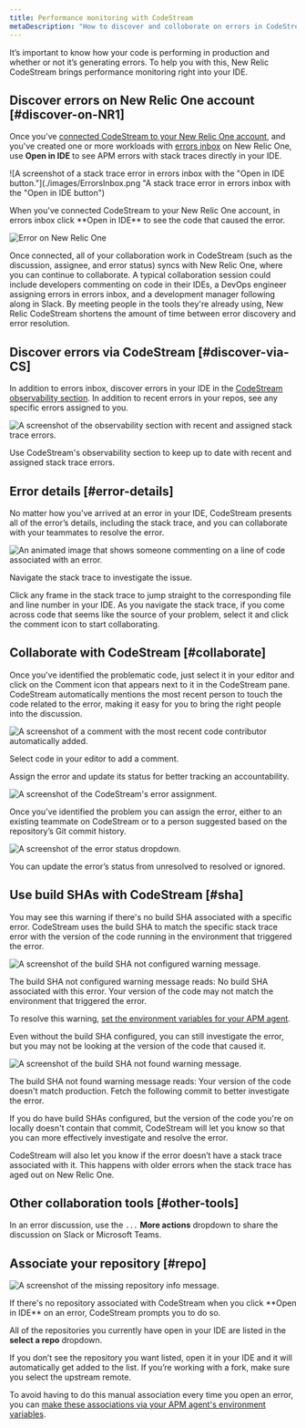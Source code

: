 ```yaml
---
title: Performance monitoring with CodeStream
metaDescription: "How to discover and colloborate on errors in CodeStream."
---
```


It’s important to know how your code is performing in production and whether or not it’s generating errors. To help you with this, New Relic CodeStream brings performance monitoring right into your IDE.

## Discover errors on New Relic One account [#discover-on-NR1]

Once you’ve [connected CodeStream to your New Relic One account](/docs/codestream/start-here/codestream-new-relic), and you've created one or more workloads with [errors inbox](/docs/errors-inbox/errors-inbox/) on New Relic One, use **Open in IDE** to see APM errors with stack traces directly in your IDE.

![A screenshot of a stack trace error in errors inbox with the "Open in IDE button."](./images/ErrorsInbox.png "A stack trace error in errors inbox with the "Open in IDE button")

<figcaption>When you've connected CodeStream to your New Relic One account, in errors inbox click **Open in IDE** to see the code that caused the error.</figcaption>

![Error on New Relic One](./images/ErrorOnNR1.png)

Once connected, all of your collaboration work in CodeStream (such as the discussion, assignee, and error status) syncs with New Relic One, where you can continue to collaborate. A typical collaboration session could include  developers commenting on code in their IDEs, a DevOps engineer assigning errors in errors inbox, and a development manager following along in Slack. By meeting people in the tools they're already using, New Relic CodeStream shortens the amount of time between error discovery and error resolution.

## Discover errors via CodeStream [#discover-via-CS]

In addition to errors inbox, discover errors in your IDE in the [CodeStream observability section](/docs/codestream/codestream-ui-overview/observability-section). In addition to recent errors in your repos, see any specific errors assigned to you.

![A screenshot of the observability section with recent and assigned stack trace errors.](./images/ObservabilitySection.png "The observability section with recent and assigned stack trace errors.")

<figcaption>Use CodeStream's observability section to keep up to date with recent and assigned stack trace errors.</figcaption>

## Error details [#error-details]

No matter how you've arrived at an error in your IDE, CodeStream presents all of the error’s details, including the stack trace, and you can collaborate with your teammates to resolve the error.

![An animated image that shows someone commenting on a line of code associated with an error.](./images/Observability-VSC.gif "Someone commenting on a line of code associated with an error.")

<figcaption>Navigate the stack trace to investigate the issue.</figcaption>

Click any frame in the stack trace to jump straight to the corresponding file and line number in your IDE. As you navigate the stack trace, if you come across code that seems like the source of your problem,  select it and click the comment icon to start collaborating.

## Collaborate with CodeStream [#collaborate]

Once you've identified the problematic code, just select it in your editor and click on the Comment icon that appears next to it in the CodeStream pane. CodeStream automatically mentions the most recent person to touch the code related to the error, making it easy for you to bring the right people into the discussion.

![A screenshot of a comment with the most recent code contributor automatically added.](./images/ErrorAutoMention.png "A comment with the most recent code contributor automatically added.")

<figcaption>Select code in your editor to add a comment.</figcaption>

Assign the error and update its status for better tracking an accountability.

![A screenshot of the CodeStream's error assignment.](./images/ErrorAssignee.png "CodeStream's error assignment.")

<figcaption>Once you’ve identified the problem you can assign the error, either to an existing teammate on CodeStream or to a person suggested based on the repository’s Git commit history.</figcaption>

![A screenshot of the error status dropdown.](./images/ErrorStatus.png "The error status dropdown.")

<figcaption>You can update the error’s status from unresolved to resolved or ignored.</figcaption>

## Use build SHAs with CodeStream [#sha]

You may see this warning if there's no build SHA associated with a specific error. CodeStream uses the build SHA to match the specific stack trace error with the version of the code running in the environment that triggered the error.

![A screenshot of the build SHA not configured warning message.](./images/BuildSHANotConfigured.png "The build SHA not configured warning message.")

<figcaption>The build SHA not configured warning message reads: No build SHA associated with this error. Your version of the code may not match the environment that triggered the error.</figcaption>

To resolve this warning, [set the environment variables for your APM agent](/docs/codestream/start-here/codestream-new-relic/#buildsha).

Even without the build SHA configured, you can still investigate the error, but you may not be looking at the version of the code that caused it.

![A screenshot of the build SHA not found warning message.](./images/BuildSHANotFound.png "The build SHA not found warning message.")

<figcaption>The build SHA not found warning message reads: Your version of the code doesn't match production. Fetch the following commit to better investigate the error.</figcaption>

If you do have build SHAs configured, but the version of the code you're on locally doesn't contain that commit, CodeStream will let you know so that you can more effectively investigate and resolve the error.

CodeStream will also let you know if the error doesn’t have a stack trace
associated with it. This happens with older errors when the stack trace has
aged out on New Relic One.

## Other collaboration tools [#other-tools]

In an error discussion, use the `...` **More actions** dropdown to share the discussion on Slack or Microsoft Teams.

## Associate your repository [#repo]

![A screenshot of the missing repository info message.](./images/RepoAssociation.png "The missing repository info message.")

<figcaption>If there's no repository associated with CodeStream when you click **Open in IDE** on an error, CodeStream prompts you to do so.</figcaption>

All of the repositories you currently have open in your IDE are listed in the **select a repo** dropdown.

If you don’t see the repository you want listed, open it in your IDE and it will
automatically get added to the list. If you’re working with a fork, make sure you select the upstream remote.

To avoid having to do this manual association every time you open an error, you can [make these
associations via your APM agent's environment variables](/docs/codestream/start-here/codestream-new-relic/#repo-url).
